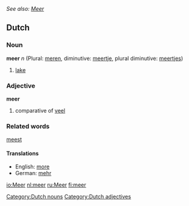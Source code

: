 ''See also: [[Meer]]''
==Dutch==
=== Noun ===
'''meer''' ''n'' (Plural: [[meren]], diminutive: [[meertje]], plural diminutive: [[meertjes]])

# [[lake]]

=== Adjective ===
'''meer'''

#comparative of [[veel]]

=== Related words ===
[[meest]]

==== Translations ====
*English: [[more]]
*German: [[mehr]]

[[Category:Dutch nouns]]
[[Category:Dutch adjectives]]

[[io:Meer]]
[[nl:meer]]
[[ru:Meer]]
[[fi:meer]]
